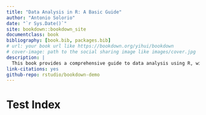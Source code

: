 ```yaml
---
title: "Data Analysis in R: A Basic Guide"
author: "Antonio Solorio"
date: "`r Sys.Date()`"
site: bookdown::bookdown_site
documentclass: book
bibliography: [book.bib, packages.bib]
# url: your book url like https://bookdown.org/yihui/bookdown
# cover-image: path to the social sharing image like images/cover.jpg
description: |
  This book provides a comprehensive guide to data analysis using R, with a focus on the Home Mortgage Disclosure Act (HMDA) data as a practical example. It covers the essential techniques and tools needed to perform effective data analysis, offering step-by-step instructions and detailed explanations. The HTML output format for this book is bookdown::gitbook, as set in the _output.yml file.
link-citations: yes
github-repo: rstudio/bookdown-demo
---
```


# Test Index {-}